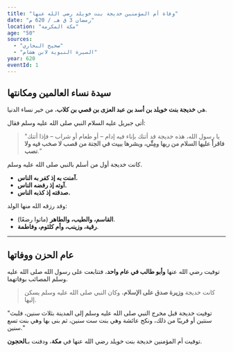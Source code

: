 ```yaml
---
title: "وفاة أم المؤمنين خديجة بنت خويلد رضي الله عنها"
date: "رمضان 3 ق هـ / 620 م"
location: "مكة المكرمة"
age: "50"
sources:
  - "صحيح البخاري"
  - "السيرة النبوية لابن هشام"
year: 620
eventId: 1
---
```


## سيدة نساء العالمين ومكانتها

هي **خديجة بنت خويلد بن أسد بن عبد العزى بن قصي بن كلاب**، من خير نساء الدنيا.

أتى جبريل عليه السلام النبي صلى الله عليه وسلم فقال:
> "يا رسول الله، هذه خديجة قد أتتك بإناء فيه إدام – أو طعام أو شراب – فإذا أتتك **فاقرأ عليها السلام من ربها ومِنِّي، وبشرها ببيت في الجنة من قصب لا صخب فيه ولا نصب**."

كانت خديجة أول من أسلم بالنبي صلى الله عليه وسلم.
* **آمنت به إذ كفر به الناس.**
* **آوته إذ رفضه الناس.**
* **صدقته إذ كذبه الناس.**

وقد رزقه الله منها الولد:
* **القاسم، والطيب، والطاهر** (ماتوا رضعًا).
* **رقية، وزينب، وأم كلثوم، وفاطمة**.

---

## عام الحزن ووفاتها

توفيت رضي الله عنها **وأبو طالب في عام واحد**، فتتابعت على رسول الله صلى الله عليه وسلم المصائب بوفاتهما.

> كانت خديجة **وزيرة صدق على الإسلام**، وكان النبي صلى الله عليه وسلم يسكن إليها.

"توفيت خديجة قبل مخرج النبي صلى الله عليه وسلم إلى المدينة بثلاث سنين، فلبث سنتين أو قريبًا من ذلك، ونكح عائشة وهي بنت ست سنين، ثم بنى بها وهي بنت تسع سنين."

توفيت أم المؤمنين خديجة بنت خويلد رضي الله عنها في **مكة**، ودفنت بـ**الحجون**.